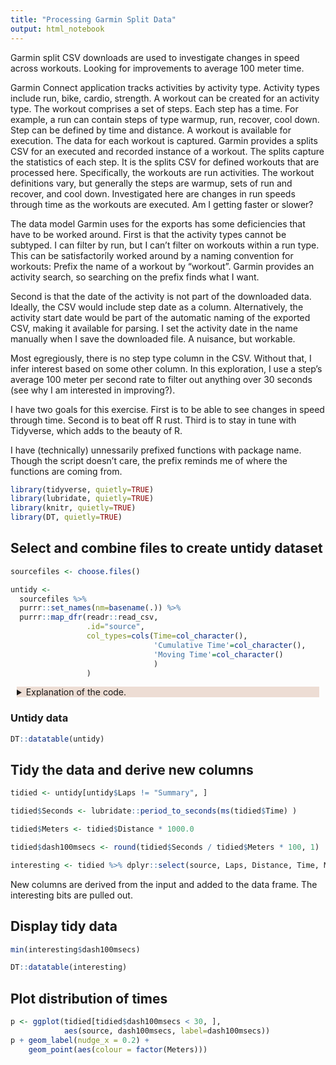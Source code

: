 ```yaml
---
title: "Processing Garmin Split Data"
output: html_notebook
---
```


Garmin split CSV downloads are used to investigate changes in speed across workouts. Looking for improvements to average 100 meter time.

Garmin Connect application tracks activities by activity type.  Activity types include run, bike, cardio, strength.  A workout can be created for an activity type.  The workout comprises a set of steps.  Each step has a time.  For example, a run can contain steps of type warmup, run, recover, cool down.  Step can be defined by time and distance.  A workout is available for execution.  The data for each workout is captured.  Garmin provides a splits CSV for an executed and recorded instance of a workout.  The splits capture the statistics of each step. It is the splits CSV for defined workouts that are processed here.  Specifically, the workouts are run activities.  The workout definitions vary, but generally the steps are warmup, sets of run and recover, and cool down.  Investigated here are changes in run speeds through time as the workouts are executed.  Am I getting faster or slower?

The data model Garmin uses for the exports has some deficiencies that have to be worked around. First is that the activity types cannot be subtyped.  I can filter by run, but I can't filter on workouts within a run type.  This can be satisfactorily worked around by a naming convention for workouts: Prefix the name of a workout by "workout".  Garmin provides an activity search, so searching on the prefix finds what I want.

Second is that the date of the activity is not part of the downloaded data.  Ideally, the CSV would include step date as a column.  Alternatively, the activity start date would be part of the automatic naming of the exported CSV, making it available for parsing.  I set the activity date in the name manually when I save the downloaded file.  A nuisance, but workable.

Most egregiously, there is no step type column in the CSV.  Without that, I infer interest based on some other column.  In this exploration, I use a step's average 100 meter per second rate to filter out anything over 30 seconds (see why I am interested in improving?).

I have two goals for this exercise.  First is to be able to see changes in speed through time.  Second is to beat off R rust.  Third is to stay in tune with Tidyverse, which adds to the beauty of R.

I have (technically) unnessarily prefixed functions with package name.  Though the script doesn't care, the prefix reminds me of where the functions are coming from.

```r
library(tidyverse, quietly=TRUE)
library(lubridate, quietly=TRUE)
library(knitr, quietly=TRUE)
library(DT, quietly=TRUE)

```

## Select and combine files to create untidy dataset


```r
sourcefiles <- choose.files()

untidy <- 
  sourcefiles %>% 
  purrr::set_names(nm=basename(.)) %>%
  purrr::map_dfr(readr::read_csv, 
                 .id="source", 
                 col_types=cols(Time=col_character(),
                                'Cumulative Time'=col_character(),
                                'Moving Time'=col_character()
                                )
                 )

```

<div style="background-color:#edddd4; margin:10px">
<details>
<summary>Explanation of the code.</summary>
The function choose.files returns a list of file names selected by the user.  The file names are used to read in and stitch together the chosen files.  The assumption is that the files are all of the same shape as defined by Garmin for the splits export.  We optimistically assume the path is always happy.
### The vector of full source file names chosen by the user
```r
  sourcefiles
```

### The vector's basename values to be used to create a new column in the data
```r
  sourcefiles %>% basename()
```
Note the %>%.  This is a pipe operator from the magrittr package, part of the tidyverse.  The package offers a set of operators that make code more readable.  In this case, sourcefiles (the vector of file names chosen by the user) is piped as the first argument into the function basename.  The results of basename are available to feed forward to another function, depicting a pipeline of processing.

### The vector's basename values added to create a named vector.
```r
  sourcefiles %>% purrr::set_names(nm=basename(.))
```
The function purrr::set_names adds names to the vector from sourcefiles (the strings representing the selected files).  The names added to the vector are those returned by basename, which reuses the argument piped to set_names (depicted by ".").  

### The entire pipeline that creates the untidy data
```r
untidy <- 
  sourcefiles %>% 
  purrr::set_names(nm=basename(.)) %>%
  purrr::map_dfr(readr::read_csv, 
                 .id="source", 
                 col_types=cols(Time=col_character(),
                                'Cumulative Time'=col_character(),
                                'Moving Time'=col_character()
                                )
                 )
```

The items of the named vector are mapped to the read_csv function.  A new column named "source" is added to the data frame as the process executes.  Since the input is a named vector, the values for the new column are taken from the vector's names.  The full file name is used to identify the file to read_csv.  

The mapping function adds the col_types stanza as an argument to the read_csv function.  The stanza tells read_csv to handle specific CSV columns in a specific manner.  Named columns are set to be treated as plain text rather than inferring their type from data and transforming the values as they are read.  
</details>
</div>

### Untidy data
```r
DT::datatable(untidy)
```


## Tidy the data and derive new columns

```r
tidied <- untidy[untidy$Laps != "Summary", ]

tidied$Seconds <- lubridate::period_to_seconds(ms(tidied$Time) )

tidied$Meters <- tidied$Distance * 1000.0

tidied$dash100msecs <- round(tidied$Seconds / tidied$Meters * 100, 1)

interesting <- tidied %>% dplyr::select(source, Laps, Distance, Time, Meters, Seconds, dash100msecs)
```
New columns are derived from the input and added to the data frame. The interesting bits are pulled out.

## Display tidy data

```r
min(interesting$dash100msecs)

DT::datatable(interesting)
```

## Plot distribution of times
```r
p <- ggplot(tidied[tidied$dash100msecs < 30, ], 
            aes(source, dash100msecs, label=dash100msecs))
p + geom_label(nudge_x = 0.2) + 
    geom_point(aes(colour = factor(Meters)))
```

